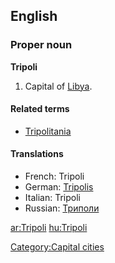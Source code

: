 ==English==

===Proper noun===
'''Tripoli'''

# Capital of [[Libya]].

====Related terms====
*[[Tripolitania]]

====Translations====
*French: Tripoli
*German: [[Tripolis]]
*Italian: Tripoli {{f}}
*Russian: [[Триполи]]

[[Category:Capital cities]]

[[ar:Tripoli]]
[[hu:Tripoli]]